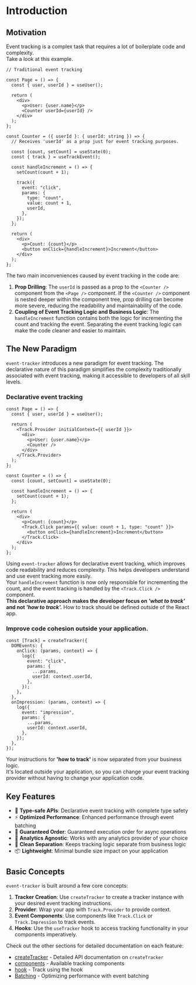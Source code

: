 # Introduction

## Motivation

Event tracking is a complex task that requires a lot of boilerplate code and complexity.  
Take a look at this example.

```tsx {14,15, 23-30}
// Traditional event tracking

const Page = () => {
  const { user, userId } = useUser();

  return (
    <div>
      <p>User: {user.name}</p>
      <Counter userId={userId} />
    </div>
  );
};

const Counter = ({ userId }: { userId: string }) => {
  // Receives 'userId' as a prop just for event tracking purposes.

  const [count, setCount] = useState(0);
  const { track } = useTrackEvent();

  const handleIncrement = () => {
    setCount(count + 1);

    track({
      event: "click",
      params: {
        type: "count",
        value: count + 1,
        userId,
      },
    });
  };

  return (
    <div>
      <p>Count: {count}</p>
      <button onClick={handleIncrement}>Increment</button>
    </div>
  );
};
```

The two main inconveniences caused by event tracking in the code are:

1. **Prop Drilling**: The `userId` is passed as a prop to the `<Counter />` component from the `<Page />` component. If the `<Counter />` component is nested deeper within the component tree, prop drilling can become more severe, reducing the readability and maintainability of the code.
2. **Coupling of Event Tracking Logic and Business Logic**: The `handleIncrement` function contains both the logic for incrementing the count and tracking the event. Separating the event tracking logic can make the code cleaner and easier to maintain.

## The New Paradigm

`event-tracker` introduces a new paradigm for event tracking.
The declarative nature of this paradigm simplifies
the complexity traditionally associated with event tracking, making it accessible to developers of all skill levels.

### Declarative event tracking

```tsx {5, 10, 24, 26}
const Page = () => {
  const { user, userId } = useUser();

  return (
    <Track.Provider initialContext={{ userId }}>
      <div>
        <p>User: {user.name}</p>
        <Counter />
      </div>
    </Track.Provider>
  );
};

const Counter = () => {
  const [count, setCount] = useState(0);

  const handleIncrement = () => {
    setCount(count + 1);
  };

  return (
    <div>
      <p>Count: {count}</p>
      <Track.Click params={{ value: count + 1, type: "count" }}>
        <button onClick={handleIncrement}>Increment</button>
      </Track.Click>
    </div>
  );
};
```

Using `event-tracker` allows for declarative event tracking, which improves code readability and reduces complexity. This helps developers understand and use event tracking more easily.  
Your `handleIncrement` function is now only responsible for incrementing the count, and the event tracking is handled by the `<Track.Click />` component.  
**This declarative approach makes the developer focus on _'what to track'_ and not _'how to track'._**
How to track should be defined outside of the React app.

### Improve code cohesion outside your application.

```tsx
const [Track] = createTracker({
  DOMEvents: {
    onClick: (params, context) => {
      log({
        event: "click",
        params: {
          ...params,
          userId: context.userId,
        },
      });
    },
  },
  onImpression: (params, context) => {
    log({
      event: "impression",
      params: {
        ...params,
        userId: context.userId,
      },
    });
  },
});
```

Your instructions for **'how to track'** is now separated from your business logic.  
It's located outside your application, so you can change your event tracking provider without having to change your application code.

## Key Features

- 🎯 **Type-safe APIs**: Declarative event tracking with complete type safety
- ⚡️ **Optimized Performance**: Enhanced performance through event batching
- 🔄 **Guaranteed Order**: Guaranteed execution order for async operations
- 🔌 **Analytics Agnostic**: Works with any analytics provider of your choice
- 🧩 **Clean Separation**: Keeps tracking logic separate from business logic
- 📦 **Lightweight**: Minimal bundle size impact on your application

## Basic Concepts

`event-tracker` is built around a few core concepts:

1. **Tracker Creation**: Use `createTracker` to create a tracker instance with your desired event tracking instructions.
2. **Provider**: Wrap your app with `Track.Provider` to provide context.
3. **Event Components**: Use components like `Track.Click` or `Track.Impression` to track events.
4. **Hooks**: Use the `useTracker` hook to access tracking functionality in your components imperatively.

Check out the other sections for detailed documentation on each feature:

- [createTracker](/docs/create-tracker) - Detailed API documentation on `createTracker`
- [components](/docs/components) - Available tracking components
- [hook](/docs/hook) - Track using the hook
- [Batching](/docs/batching) - Optimizing performance with event batching
